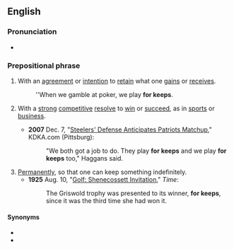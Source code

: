 ==English==

===Pronunciation===
* {{audio|en-au-for keeps.ogg|Audio (AU)|lang=en}}

===Prepositional phrase===
{{en-PP}}

# {{lb|en|gaming}} With an [[agreement]] or [[intention]] to [[retain]] what one [[gain]]s or [[receive]]s.
#: ''When we gamble at poker, we play '''for keeps'''.
# {{lb|en|idiomatic|by extension}} With a [[strong]] [[competitive]] [[resolve]] to [[win]] or [[succeed]], as in [[sports]] or [[business]].
#* '''2007''' Dec. 7, "[https://web.archive.org/web/20071210222042/http://kdka.com/sports/Steelers.Patriots.history.2.606567.html Steelers' Defense Anticipates Patriots Matchup]," KDKA.com (Pittsburg):
#*: "We both got a job to do. They play '''for keeps''' and we play '''for keeps''' too," Haggans said.
# [[permanently|Permanently]], so that one can keep something indefinitely.
#* '''1925''' Aug. 10, "[http://www.time.com/time/magazine/article/0,9171,720731,00.html Golf: Shenecossett Invitation]," ''Time'':
#*: The Griswold trophy was presented to its winner, '''for keeps''', since it was the third time she had won it.

====Synonyms====
* {{l|en|for good}}
* {{l|en|once and for all}}